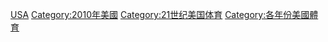 {{Portal|美國}}
{{Year by category
|m=2
|c=0
|d=1
|y=0
|cat=美國體育
|sortkey=體育
|parent=各年份美國體育
|subcat=2010年美國
}}


[[Category:2010年各國體育|USA]]
[[Category:2010年美國|Category:2010年美國]]
[[Category:21世纪美国体育|Category:21世纪美国体育]]
[[Category:各年份美國體育|Category:各年份美國體育]]